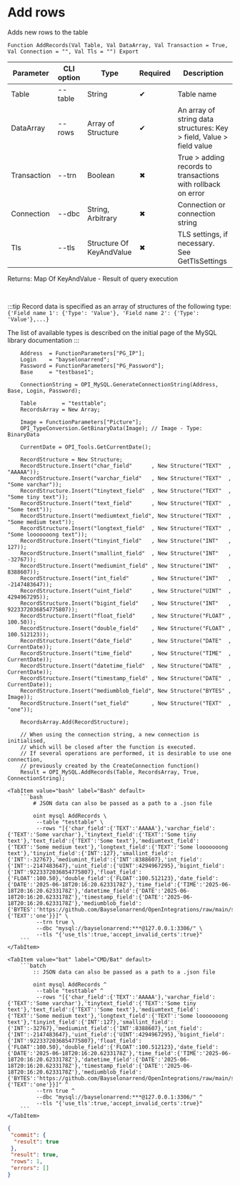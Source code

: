﻿---
sidebar_position: 10
description: Add rows and other functions to work with MySQL in the Open Integration Package, a free open-source integration library for 1C:Enterprise 8, OneScript and CLI
keywords: [1C, 1С, 1С:Enterprise, 1С:Enterprise 8.3, API, Integration, Services, Exchange, OneScript, CLI, MySQL]
---


# Add rows
 Adds new rows to the table



`Function AddRecords(Val Table, Val DataArray, Val Transaction = True, Val Connection = "", Val Tls = "") Export`

  | Parameter | CLI option | Type | Required | Description |
  |-|-|-|-|-|
  | Table | --table | String | &#x2714; | Table name |
  | DataArray | --rows | Array of Structure | &#x2714; | An array of string data structures: Key > field, Value > field value |
  | Transaction | --trn | Boolean | &#x2716; | True > adding records to transactions with rollback on error |
  | Connection | --dbc | String, Arbitrary | &#x2716; | Connection or connection string |
  | Tls | --tls | Structure Of KeyAndValue | &#x2716; | TLS settings, if necessary. See GetTlsSettings |

  
  Returns:  Map Of KeyAndValue - Result of query execution

<br/>

:::tip
Record data is specified as an array of structures of the following type:<br/>`{'Field name 1': {'Type': 'Value'}, 'Field name 2': {'Type': 'Value'},...}`

The list of available types is described on the initial page of the MySQL library documentation
:::
<br/>



```bsl title="1C:Enterprise/OneScript code example"
    Address  = FunctionParameters["PG_IP"];
    Login    = "bayselonarrend";
    Password = FunctionParameters["PG_Password"];
    Base     = "testbase1";

    ConnectionString = OPI_MySQL.GenerateConnectionString(Address, Base, Login, Password);

    Table        = "testtable";
    RecordsArray = New Array;

    Image = FunctionParameters["Picture"];
    OPI_TypeConversion.GetBinaryData(Image); // Image - Type: BinaryData

    CurrentDate = OPI_Tools.GetCurrentDate();

    RecordStructure = New Structure;
    RecordStructure.Insert("char_field"      , New Structure("TEXT"  , "AAAAA"));
    RecordStructure.Insert("varchar_field"   , New Structure("TEXT"  , "Some varchar"));
    RecordStructure.Insert("tinytext_field"  , New Structure("TEXT"  , "Some tiny text"));
    RecordStructure.Insert("text_field"      , New Structure("TEXT"  , "Some text"));
    RecordStructure.Insert("mediumtext_field", New Structure("TEXT"  , "Some medium text"));
    RecordStructure.Insert("longtext_field"  , New Structure("TEXT"  , "Some looooooong text"));
    RecordStructure.Insert("tinyint_field"   , New Structure("INT"   , 127));
    RecordStructure.Insert("smallint_field"  , New Structure("INT"   , -32767));
    RecordStructure.Insert("mediumint_field" , New Structure("INT"   , 8388607));
    RecordStructure.Insert("int_field"       , New Structure("INT"   , -2147483647));
    RecordStructure.Insert("uint_field"      , New Structure("UINT"  , 4294967295));
    RecordStructure.Insert("bigint_field"    , New Structure("INT"   , 9223372036854775807));
    RecordStructure.Insert("float_field"     , New Structure("FLOAT" , 100.50));
    RecordStructure.Insert("double_field"    , New Structure("FLOAT" , 100.512123));
    RecordStructure.Insert("date_field"      , New Structure("DATE"  , CurrentDate));
    RecordStructure.Insert("time_field"      , New Structure("TIME"  , CurrentDate));
    RecordStructure.Insert("datetime_field"  , New Structure("DATE"  , CurrentDate));
    RecordStructure.Insert("timestamp_field" , New Structure("DATE"  , CurrentDate));
    RecordStructure.Insert("mediumblob_field", New Structure("BYTES" , Image));
    RecordStructure.Insert("set_field"       , New Structure("TEXT"  , "one"));

    RecordsArray.Add(RecordStructure);

    // When using the connection string, a new connection is initialised,
    // which will be closed after the function is executed.
    // If several operations are performed, it is desirable to use one connection,
    // previously created by the CreateConnection function()
    Result = OPI_MySQL.AddRecords(Table, RecordsArray, True, ConnectionString);
```
 

 <Tabs>
  
    <TabItem value="bash" label="Bash" default>
        ```bash
            # JSON data can also be passed as a path to a .json file
            
            oint mysql AddRecords \
             --table "testtable" \
             --rows "[{'char_field':{'TEXT':'AAAAA'},'varchar_field':{'TEXT':'Some varchar'},'tinytext_field':{'TEXT':'Some tiny text'},'text_field':{'TEXT':'Some text'},'mediumtext_field':{'TEXT':'Some medium text'},'longtext_field':{'TEXT':'Some looooooong text'},'tinyint_field':{'INT':127},'smallint_field':{'INT':-32767},'mediumint_field':{'INT':8388607},'int_field':{'INT':-2147483647},'uint_field':{'UINT':4294967295},'bigint_field':{'INT':9223372036854775807},'float_field':{'FLOAT':100.50},'double_field':{'FLOAT':100.512123},'date_field':{'DATE':'2025-06-18T20:16:20.6233178Z'},'time_field':{'TIME':'2025-06-18T20:16:20.6233178Z'},'datetime_field':{'DATE':'2025-06-18T20:16:20.6233178Z'},'timestamp_field':{'DATE':'2025-06-18T20:16:20.6233178Z'},'mediumblob_field':{'BYTES':'https://github.com/Bayselonarrend/OpenIntegrations/raw/main/service/test_data/picture.jpg'},'set_field':{'TEXT':'one'}}]" \
             --trn true \
             --dbc "mysql://bayselonarrend:***@127.0.0.1:3306/" \
             --tls "{'use_tls':true,'accept_invalid_certs':true}"
        ```
    </TabItem>
  
    <TabItem value="bat" label="CMD/Bat" default>
        ```batch
            :: JSON data can also be passed as a path to a .json file
            
            oint mysql AddRecords ^
             --table "testtable" ^
             --rows "[{'char_field':{'TEXT':'AAAAA'},'varchar_field':{'TEXT':'Some varchar'},'tinytext_field':{'TEXT':'Some tiny text'},'text_field':{'TEXT':'Some text'},'mediumtext_field':{'TEXT':'Some medium text'},'longtext_field':{'TEXT':'Some looooooong text'},'tinyint_field':{'INT':127},'smallint_field':{'INT':-32767},'mediumint_field':{'INT':8388607},'int_field':{'INT':-2147483647},'uint_field':{'UINT':4294967295},'bigint_field':{'INT':9223372036854775807},'float_field':{'FLOAT':100.50},'double_field':{'FLOAT':100.512123},'date_field':{'DATE':'2025-06-18T20:16:20.6233178Z'},'time_field':{'TIME':'2025-06-18T20:16:20.6233178Z'},'datetime_field':{'DATE':'2025-06-18T20:16:20.6233178Z'},'timestamp_field':{'DATE':'2025-06-18T20:16:20.6233178Z'},'mediumblob_field':{'BYTES':'https://github.com/Bayselonarrend/OpenIntegrations/raw/main/service/test_data/picture.jpg'},'set_field':{'TEXT':'one'}}]" ^
             --trn true ^
             --dbc "mysql://bayselonarrend:***@127.0.0.1:3306/" ^
             --tls "{'use_tls':true,'accept_invalid_certs':true}"
        ```
    </TabItem>
</Tabs>


```json title="Result"
{
 "commit": {
  "result": true
 },
 "result": true,
 "rows": 1,
 "errors": []
}
```
